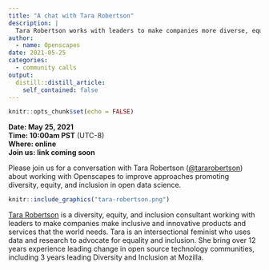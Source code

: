 ```yaml
---
title: "A chat with Tara Robertson"
description: |
  Tara Robertson works with leaders to make companies more diverse, equitable & inclusive
author:
  - name: Openscapes
date: 2021-05-25
categories:
  - community calls
output:
  distill::distill_article:
    self_contained: false
---
```



```r
knitr::opts_chunk$set(echo = FALSE)
```

<!---**[View event summary](https://www.openscapes.org/blog/2021/03/25/rebel-alliance-dr-dawn-wright/)**  --->
**Date: May 25, 2021**  
**Time: 10:00am PST** (UTC-8)  
**Where: online**  
**Join us: link coming soon**


Please join us for a conversation with Tara Robertson ([\@tararobertson](https://twitter.com/tararobertson)) about working with Openscapes to improve approaches promoting diversity, equity, and inclusion in open data science. 


```r
knitr::include_graphics("tara-robertson.png")  
```


[Tara Robertson](https://tararobertson.ca/) is a diversity, equity, and inclusion consultant working with leaders to make companies make inclusive and innovative products and services that the world needs. Tara is an intersectional feminist who uses data and research to advocate for equality and inclusion. She bring over 12 years experience leading change in open source technology communities, including 3 years leading Diversity and Inclusion at Mozilla. 





